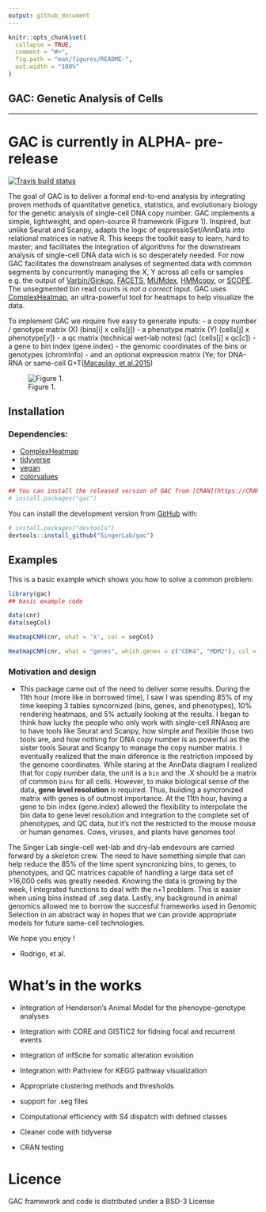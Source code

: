 ```yaml
---
output: github_document
---
```


<!-- README.md is generated from README.Rmd. Please edit that file -->

```r
knitr::opts_chunk$set(
  collapse = TRUE,
  comment = "#>",
  fig.path = "man/figures/README-",
  out.width = "100%"
)
```

GAC: Genetic Analysis of Cells
---
***

# GAC is currently in ALPHA- pre-release


<!-- badges: start -->
[![Travis build status](https://travis-ci.com/SingerLab/gac.svg?branch=master)](https://travis-ci.com/SingerLab/gac)
<!-- badges: end -->

The goal of GAC is to deliver a formal end-to-end analysis by integrating proven methods of quantitative genetics, statistics, and evolutionary biology for the genetic analysis of single-cell DNA copy number.  GAC implements a simple, lightweight, and open-source R framework (Figure 1).  Inspired, but unlike Seurat and Scanpy, adapts the logic of espressioSet/AnnData into relational matrices in native R.  This keeps the toolkit easy to learn, hard to master; and facilitates the integration of algorithms for the downstream analysis of single-cell DNA data wich is so desperately needed.  For now GAC facilitates the downstream analyses of segmented data with common segments by concurrently managing the X, Y across all cells or samples e.g. the output of [Varbin/Ginkgo](https://github.com/robertaboukhalil/ginkgo), [FACETS](https://github.com/mskcc/facets), [MUMdex](http://mumdex.com), [HMMcopy](https://bioconductor.org/packages/release/bioc/html/HMMcopy.html), or [SCOPE](https://github.com/rujinwang/SCOPE).  The unsegmented bin read counts is _not a correct_ input.  GAC uses [ComplexHeatmap](https://jokergoo.github.io/ComplexHeatmap-reference/book/), an ultra-powerful tool for heatmaps to help visualize the data.

To implement GAC we require five easy to generate inputs:
 - a copy number / genotype matrix (X) (bins[i] x cells[j])
 - a phenotype matrix (Y) (cells[j] x phenotype[_y_])
 - a qc matrix (technical wet-lab notes) (qc) (cells[j] x qc[_c_])
 - a gene to bin index (gene.index)
 - the genomic coordinates of the bins or genotypes (chromInfo)
 - and an optional expression matrix (Ye; for DNA-RNA or same-cell G+T([Macaulay, et al.2015](https://dx.doi.org/10.1038/nmeth.3370))


![Figure 1.](figures/CNR.png)


## Installation

### Dependencies:
 - [ComplexHeatmap](https://jokergoo.github.io/ComplexHeatmap-reference/book/)
 - [tidyverse](https://www.tidyverse.org)
 - [vegan](https://github.com/vegandevs/vegan)
 - [colorvalues](https://symbolixau.github.io/colourvalues/)
 


```r
## You can install the released version of GAC from [CRAN](https://CRAN.R-project.org) with:
# install.packages("gac")
```

You can install the development version from [GitHub](https://github.com/) with:

```r
# install.packages("devtools")
devtools::install_github("SingerLab/gac")
```


## Examples
This is a basic example which shows you how to solve a common problem:

```r
library(gac)
## basic example code

data(cnr)
data(segCol)

HeatmapCNR(cnr, what = 'X', col = segCol)

HeatmapCNR(cnr, what = "genes", which.genes = c("CDK4", "MDM2"), col = segCol)

```


### Motivation and design
* This package came out of the need to deliver some results.  During the 11th hour (more like in borrowed time), I saw I was spending 85% of my time keeping 3 tables syncornized (bins, genes, and phenotypes), 10% rendering heatmaps, and 5% actually looking at the results.  I began to think how lucky the people who only work with single-cell RNAseq are to have tools like Seurat and Scanpy, how simple and flexible those two tools are, and how nothing for DNA copy number is as powerful as the sister tools Seurat and Scanpy to manage the copy number matrix.  I eventually realized that the main diference is the restriction imposed by the genome coordinates.  While staring at the AnnData diagram I realized that for copy number data, the unit is a `bin` and the .X should be a matrix of common `bins` for all cells.  However, to make biological sense of the data, **gene level resolution** is required.  Thus, building a syncronized matrix with genes is of outmost importance.  At the 11th hour, having a gene to bin index (gene.index) allowed the flexibility to interpolate the bin data to gene level resolution and integration to the complete set of phenotypes, and QC data, but it's not the restricted to the mouse mouse or human genomes.  Cows, viruses, and plants have genomes too!

The Singer Lab single-cell wet-lab and dry-lab endevours are carried forward by a skeleton crew.  The need to have something simple that can help reduce the 85% of the time spent syncronizing bins, to genes, to phenotypes, and QC matrices capable of handling a large data set of >16,000 cells was greatly needed.  Knowing the data is growing by the week, I integrated functions to deal with the n+1 problem.  This is easier when using bins instead of .seg data.  Lastly, my background in animal genomics allowed me to borrow the succesful frameworks used in Genomic Selection in an abstract way in hopes that we can provide appropriate models for future same-cell technologies.

We hope you enjoy !

- Rodrigo, et al.



# What's in the works


* Integration of Henderson's Animal Model for the phenoype-genotype analyses

* Integration with CORE and GISTIC2 for fidning focal and recurrent events

* Integration of infScite for somatic alteration evolution

* Integration with Pathview for KEGG pathway visualization

* Appropriate clustering methods and thresholds

* support for .seg files

* Computational efficiency with S4 dispatch with defined classes

* Cleaner code with tidyverse

* CRAN testing


# Licence
GAC framework and code is distributed under a BSD-3 License


